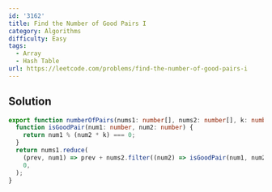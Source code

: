 ```yaml
---
id: '3162'
title: Find the Number of Good Pairs I
category: Algorithms
difficulty: Easy
tags:
  - Array
  - Hash Table
url: https://leetcode.com/problems/find-the-number-of-good-pairs-i
---
```


## Solution

```typescript showLineNumbers
export function numberOfPairs(nums1: number[], nums2: number[], k: number): number {
  function isGoodPair(num1: number, num2: number) {
    return num1 % (num2 * k) === 0;
  }
  return nums1.reduce(
    (prev, num1) => prev + nums2.filter((num2) => isGoodPair(num1, num2)).length,
    0,
  );
}
```
